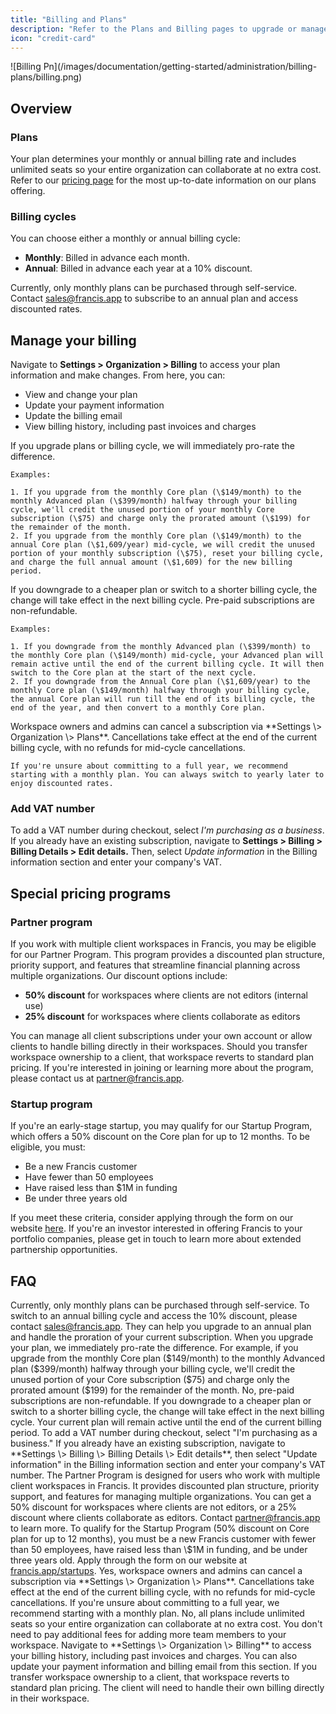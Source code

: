 ```yaml
---
title: "Billing and Plans"
description: "Refer to the Plans and Billing pages to upgrade or manage an existing subscription."
icon: "credit-card"
---
```


<Frame>
  ![Billing Pn](/images/documentation/getting-started/administration/billing-plans/billing.png)
</Frame>

## Overview

### Plans

Your plan determines your monthly or annual billing rate and includes unlimited seats so your entire organization can collaborate at no extra cost. Refer to our [pricing page](https://www.francis.app/pricing) for the most up-to-date information on our plans offering.

### Billing cycles

You can choose either a monthly or annual billing cycle:

- **Monthly**: Billed in advance each month.
- **Annual**: Billed in advance each year at a 10% discount.

<Tip>
  Currently, only monthly plans can be purchased through self-service. Contact <a href="mailto:sales@francis.app">sales@francis.app</a> to subscribe to an annual plan and access discounted rates.
</Tip>

## Manage your billing

Navigate to **Settings \> Organization \> Billing** to access your plan information and make changes. From here, you can:

- View and change your plan
- Update your payment information
- Update the billing email
- View billing history, including past invoices and charges

<Tabs>
  <Tab title="Upgrade">
    If you upgrade plans or billing cycle, we will immediately pro-rate the difference.

    Examples:

    1. If you upgrade from the monthly Core plan (\$149/month) to the monthly Advanced plan (\$399/month) halfway through your billing cycle, we'll credit the unused portion of your monthly Core subscription (\$75) and charge only the prorated amount (\$199) for the remainder of the month.
    2. If you upgrade from the monthly Core plan (\$149/month) to the annual Core plan (\$1,609/year) mid-cycle, we will credit the unused portion of your monthly subscription (\$75), reset your billing cycle, and charge the full annual amount (\$1,609) for the new billing period.
  </Tab>
  <Tab title="Downgrade">
    If you downgrade to a cheaper plan or switch to a shorter billing cycle, the change will take effect in the next billing cycle. Pre-paid subscriptions are non-refundable.

    Examples:

    1. If you downgrade from the monthly Advanced plan (\$399/month) to the monthly Core plan (\$149/month) mid-cycle, your Advanced plan will remain active until the end of the current billing cycle. It will then switch to the Core plan at the start of the next cycle.
    2. If you downgrade from the Annual Core plan (\$1,609/year) to the monthly Core plan (\$149/month) halfway through your billing cycle, the annual Core plan will run till the end of its billing cycle, the end of the year, and then convert to a monthly Core plan.
  </Tab>
  <Tab title="Cancel">
    Workspace owners and admins can cancel a subscription via **Settings \> Organization \> Plans**. Cancellations take effect at the end of the current billing cycle, with no refunds for mid-cycle cancellations.

    If you're unsure about committing to a full year, we recommend starting with a monthly plan. You can always switch to yearly later to enjoy discounted rates.
  </Tab>
</Tabs>

### Add VAT number

To add a VAT number during checkout, select _I'm purchasing as a business_. If you already have an existing subscription, navigate to **Settings \> Billing \> Billing Details \> Edit details.** Then, select _Update information_ in the Billing information section and enter your company's VAT.

## Special pricing programs

### Partner program

If you work with multiple client workspaces in Francis, you may be eligible for our Partner Program. This program provides a discounted plan structure, priority support, and features that streamline financial planning across multiple organizations. Our discount options include:

- **50% discount** for workspaces where clients are not editors (internal use)
- **25% discount** for workspaces where clients collaborate as editors

You can manage all client subscriptions under your own account or allow clients to handle billing directly in their workspaces. Should you transfer workspace ownership to a client, that workspace reverts to standard plan pricing. If you're interested in joining or learning more about the program, please contact us at [partner@francis.app](mailto:partner@francis.app).

### Startup program

If you're an early-stage startup, you may qualify for our Startup Program, which offers a 50% discount on the Core plan for up to 12 months. To be eligible, you must:

- Be a new Francis customer
- Have fewer than 50 employees
- Have raised less than \$1M in funding
- Be under three years old

If you meet these criteria, consider applying through the form on our website [here](https://www.francis.app/startups#startup-application). If you're an investor interested in offering Francis to your portfolio companies, please get in touch to learn more about extended partnership opportunities.

## FAQ

<AccordionGroup>
  <Accordion title="How do I change my billing cycle from monthly to annual?">
    Currently, only monthly plans can be purchased through self-service. To switch to an annual billing cycle and access the 10% discount, please contact <a href="mailto:sales@francis.app">sales@francis.app</a>. They can help you upgrade to an annual plan and handle the proration of your current subscription.
  </Accordion>
  <Accordion title="What happens if I upgrade my plan mid-cycle?">
    When you upgrade your plan, we immediately pro-rate the difference. For example, if you upgrade from the monthly Core plan ($149/month) to the monthly Advanced plan ($399/month) halfway through your billing cycle, we'll credit the unused portion of your Core subscription ($75) and charge only the prorated amount ($199) for the remainder of the month.
  </Accordion>
  <Accordion title="Can I get a refund if I downgrade my plan?">
    No, pre-paid subscriptions are non-refundable. If you downgrade to a cheaper plan or switch to a shorter billing cycle, the change will take effect in the next billing cycle. Your current plan will remain active until the end of the current billing period.
  </Accordion>
  <Accordion title="How do I add or update my VAT number?">
    To add a VAT number during checkout, select "I'm purchasing as a business." If you already have an existing subscription, navigate to **Settings \> Billing \> Billing Details \> Edit details**, then select "Update information" in the Billing information section and enter your company's VAT number.
  </Accordion>
  <Accordion title="What is the Partner Program and how do I qualify?">
    The Partner Program is designed for users who work with multiple client workspaces in Francis. It provides discounted plan structure, priority support, and features for managing multiple organizations. You can get a 50% discount for workspaces where clients are not editors, or a 25% discount where clients collaborate as editors. Contact <a href="mailto:partner@francis.app">partner@francis.app</a> to learn more.
  </Accordion>
  <Accordion title="How do I apply for the Startup Program?">
    To qualify for the Startup Program (50% discount on Core plan for up to 12 months), you must be a new Francis customer with fewer than 50 employees, have raised less than \$1M in funding, and be under three years old. Apply through the form on our website at <a href="https://www.francis.app/startups#startup-application">francis.app/startups</a>.
  </Accordion>
  <Accordion title="Can I cancel my subscription at any time?">
    Yes, workspace owners and admins can cancel a subscription via **Settings \> Organization \> Plans**. Cancellations take effect at the end of the current billing cycle, with no refunds for mid-cycle cancellations. If you're unsure about committing to a full year, we recommend starting with a monthly plan.
  </Accordion>
  <Accordion title="Do I need to pay extra for additional team members?">
    No, all plans include unlimited seats so your entire organization can collaborate at no extra cost. You don't need to pay additional fees for adding more team members to your workspace.
  </Accordion>
  <Accordion title="How do I view my billing history and invoices?">
    Navigate to **Settings \> Organization \> Billing** to access your billing history, including past invoices and charges. You can also update your payment information and billing email from this section.
  </Accordion>
  <Accordion title="What happens if I transfer workspace ownership to a client?">
    If you transfer workspace ownership to a client, that workspace reverts to standard plan pricing. The client will need to handle their own billing directly in their workspace.
  </Accordion>
</AccordionGroup>